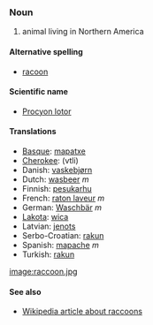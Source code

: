 ===Noun===

#animal living in Northern America

====Alternative spelling====
*[[racoon]]

====Scientific name====
*[[Procyon lotor]]

====Translations====
*[[Basque]]: [[mapatxe]]
*[[Cherokee]]: (vtli)
*Danish: [[vaskebjørn]]
*Dutch: [[wasbeer]] ''m''
*Finnish: [[pesukarhu]]
*French: [[raton laveur]] ''m''
*German: [[Waschbär]] ''m'' 
*[[Lakota]]: [[wica]]
*Latvian: [[jenots]]
*Serbo-Croatian: [[rakun]]
*Spanish: [[mapache]] ''m''
*Turkish: [[rakun]]

[[image:raccoon.jpg]]

====See also====
*[[en:raccoon|Wikipedia article about raccoons]]